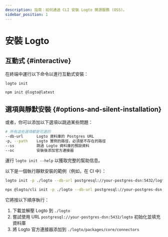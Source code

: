 ```yaml
---
description: 指南：如何通過 CLI 安裝 Logto 開源服務 (OSS)。
sidebar_position: 1
---
```



# 安裝 Logto

## 互動式 \{#interactive}

在終端中運行以下命令以進行互動式安裝：

<Tabs groupId="cmd">

  <TabItem value="cli" label="CLI">

```bash
logto init
```

  </TabItem>
  <TabItem value="npm" label="npm">

```bash
npm init @logto@latest
```

  </TabItem>

</Tabs>

## 選項與靜默安裝 \{#options-and-silent-installation}

或者，你可以添加以下選項以跳過某些問題：

```bash
# 所有這些選項都是可選的
--db-url      Logto 資料庫的 Postgres URL
-p, --path    Logto 實例的路徑，必須是不存在的路徑
--ss          跳過 Logto 資料庫的預設資料
--oc          安裝後添加官方連接器
```

運行 `logto init --help` 以獲取完整的幫助信息。

以下是一個執行靜默安裝的範例（例如，在 CI 中）：

<Tabs groupId="cmd">

  <TabItem value="cli" label="CLI">

```bash
logto init -p ./logto --db-url postgresql://your-postgres-dsn:5432/logto --oc
```

  </TabItem>
  <TabItem value="npm" label="npm">

```bash
npx @logto/cli init -p ./logto --db-url postgresql://your-postgres-dsn:5432/logto --oc
```

  </TabItem>

</Tabs>

它將按以下順序執行：

1. 下載並解壓 Logto 到 `./logto`
2. 嘗試使用 URL `postgresql://your-postgres-dsn:5432/logto` 初始化並填充資料庫
3. 將 Logto 官方連接器添加到 `./logto/packages/core/connectors`
